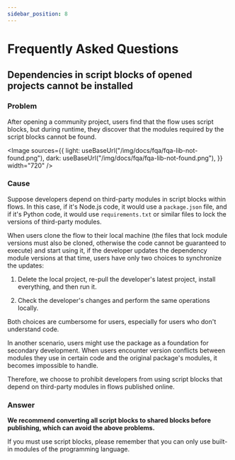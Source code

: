 ```yaml
---
sidebar_position: 8
---
```



# Frequently Asked Questions

## Dependencies in script blocks of opened projects cannot be installed

### Problem

After opening a community project, users find that the flow uses script blocks, but during runtime, they discover that the modules required by the script blocks cannot be found.

<Image
  sources={{
    light: useBaseUrl("/img/docs/fqa/fqa-lib-not-found.png"),
    dark: useBaseUrl("/img/docs/fqa/fqa-lib-not-found.png"),
  }}
  width="720"
/>

### Cause

Suppose developers depend on third-party modules in script blocks within flows. In this case, if it's Node.js code, it would use a `package.json` file, and if it's Python code, it would use `requirements.txt` or similar files to lock the versions of third-party modules.

When users clone the flow to their local machine (the files that lock module versions must also be cloned, otherwise the code cannot be guaranteed to execute) and start using it, if the developer updates the dependency module versions at that time, users have only two choices to synchronize the updates:

1. Delete the local project, re-pull the developer's latest project, install everything, and then run it.

2. Check the developer's changes and perform the same operations locally.

Both choices are cumbersome for users, especially for users who don't understand code.

In another scenario, users might use the package as a foundation for secondary development. When users encounter version conflicts between modules they use in certain code and the original package's modules, it becomes impossible to handle.

Therefore, we choose to prohibit developers from using script blocks that depend on third-party modules in flows published online.

### Answer

**We recommend converting all script blocks to shared blocks before publishing, which can avoid the above problems.**

If you must use script blocks, please remember that you can only use built-in modules of the programming language.
